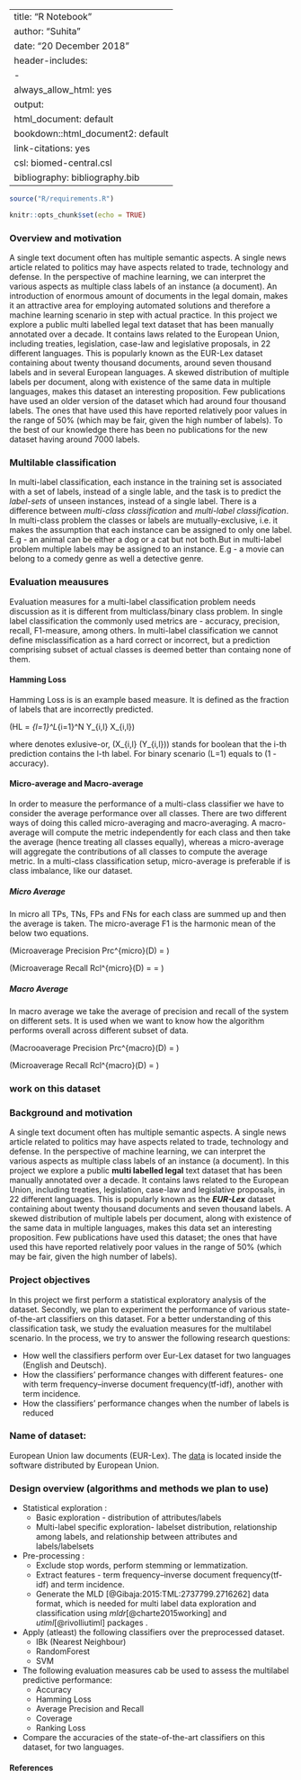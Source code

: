 
---
title: "R Notebook"
author: "Suhita"
date: "20 December 2018"
header-includes:
   - \usepackage{bbm}
always_allow_html: yes
output:
  html_document: default
bookdown::html_document2: default
link-citations: yes
csl: biomed-central.csl
bibliography: bibliography.bib
---

```r
source("R/requirements.R")

knitr::opts_chunk$set(echo = TRUE)
```

### Overview and motivation

A single text document often has multiple semantic aspects. A single news article related to politics may have aspects related to trade, technology and defense. In the perspective of machine learning, we can interpret the various aspects as multiple class labels of an instance (a document). An introduction of enormous amount of documents in the legal domain, makes it an attractive area for employing automated solutions and therefore a machine learning scenario in step with actual practice. In this project we explore a public multi labelled legal text dataset that has been manually annotated over a decade. It contains laws related to the European Union, including treaties, legislation, case-law and legislative proposals, in 22 different languages. This is popularly known as the EUR-Lex dataset containing about twenty thousand documents, around seven thousand labels and in several European languages. A skewed distribution of multiple labels per document, along with existence of the same data in multiple languages, makes this dataset an interesting proposition. Few publications have used an older version of the dataset which had around four thousand labels. The ones that have used this have reported relatively poor values in the range of 50% (which may be fair, given the high number of labels). To the best of our knowledge there has been no publications for the new dataset having around 7000 labels. 

### Multilable classification
In multi-label classification, each instance in the training set is associated with a set of labels, instead of a single lable, and the task is to predict the *label-sets* of unseen instances, instead of a single label. There is a difference between *multi-class classification* and *multi-label classification*. In multi-class problem the classes or labels are mutually-exclusive, i.e. it makes the assumption that each instance can be assigned to only one label. E.g - an animal can be either a dog or a cat but not both.But in multi-label problem multiple labels may be assigned to an instance. E.g - a movie can belong to a comedy genre as well a detective genre.

### Evaluation meausures
Evaluation measures for a multi-label classification problem needs discussion as it is different from multiclass/binary class problem. In single label classification the commonly used metrics are - accuracy, precision, recall, F1-measure, among others.
In multi-label classification we cannot define misclassification as a hard correct or incorrect, but a prediction comprising subset of actual classes is deemed better than containg none of them.

#### Hamming Loss
Hamming Loss is is an example based measure. It is defined as the fraction of labels that are incorrectly predicted.

\(HL = \frac{1}{N . L} \sum_{l=1}^L\sum_{i=1}^N Y_{i,l} \oplus X_{i,l}\)  
  
  where \oplus denotes exlusive-or, \(X_{i,l} (Y_{i,l})\) stands for boolean that the i-th prediction contains the l-th label. For binary scenario (L=1) equals to (1 - accuracy).
  
#### Micro-average and Macro-average
In order to measure the performance of a multi-class classifier we have to consider the average performance over all classes. There are two different ways of doing this called micro-averaging and macro-averaging.
  A macro-average will compute the metric independently for each class and then take the average (hence treating all classes equally), whereas a micro-average will aggregate the contributions of all classes to compute the average metric. In a multi-class classification setup, micro-average is preferable if is class imbalance, like our dataset.
  
##### Micro Average
In micro all TPs, TNs, FPs and FNs for each class are summed up and then the average is taken. The micro-average F1 is the harmonic mean of the below two equations.  
  
\(Microaverage Precision Prc^{micro}(D) = \frac{\sum_c TP_c}{\sum_c TP_c + \sum_c FP_c} \)  
  
\(Microaverage Recall Rcl^{micro}(D) =  = \frac{\sum_c TP_c}{\sum_c TP_c + \sum_c FN_c} \) 
  
##### Macro Average
In macro average we take the average of precision and recall of the system on different sets. It is used when we want to know how the algorithm performs overall across different subset of data.  

\(Macrooaverage Precision Prc^{macro}(D) = \frac{\sum_c Prc(D,c)}{|C|} \)  
  
\(Microaverage Recall Rcl^{macro}(D) = \frac{\sum_c Rcl(D,c)}{|C|} \) 



### work on this dataset

### Background and motivation

A single text document often has multiple semantic aspects. A single news article related to politics may have aspects related to trade, technology and defense. In the perspective of machine learning, we can interpret the various aspects as multiple class labels of an instance (a document). In this project we explore a public **multi labelled legal** text dataset that has been manually annotated over a decade. It contains laws related to the European Union, including treaties, legislation, case-law and legislative proposals, in 22 different languages. This is popularly known as the _**EUR-Lex**_ dataset containing about twenty thousand documents and seven thousand labels. A skewed distribution of multiple labels per document, along with existence of the same data in multiple languages, makes this data set an interesting proposition. Few publications have used this dataset; the ones that have used this have reported relatively poor values in the range of 50% (which may be fair, given the high number of labels).

### Project objectives
In this project we first perform a statistical exploratory analysis of the dataset. Secondly, we plan to experiment the performance of various state-of-the-art classifiers on this dataset. For a better understanding of this classification task, we study the evaluation measures for the multilabel scenario.
In the process, we try to answer the following research questions:  
  
* How well the classifiers perform over Eur-Lex dataset for two languages (English and Deutsch).  
* How the classifiers' performance changes with different features- one with term frequency–inverse document frequency(tf-idf), another with term incidence.  
* How the classifiers' performance changes when the number of labels is reduced


### Name of dataset:
European Union law documents (EUR-Lex).
The [data](https://ec.europa.eu/jrc/en/language-technologies/jrc-eurovoc-indexer#Download%20JEX) is located inside the software distributed by European Union.



### Design overview (algorithms and methods we plan to use)
* Statistical exploration  :
     + Basic exploration  - distribution  of attributes/labels
     + Multi-label specific exploration- labelset distribution, relationship among labels, and relationship between attributes and labels/labelsets
* Pre-processing :
     + Exclude stop words, perform stemming or lemmatization.
     + Extract features - term frequency–inverse document frequency(tf-idf) and term incidence.
     + Generate the MLD [@Gibaja:2015:TML:2737799.2716262] data format, which is needed for multi label data exploration and classification using _mldr_[@charte2015working] and _utiml_[@rivolliutiml] packages .
* Apply (atleast) the following classifiers over the preprocessed dataset.
     + IBk (Nearest Neighbour)
     + RandomForest
     + SVM
* The following evaluation measures cab be used to assess the multilabel predictive performance:
     + Accuracy
     + Hamming Loss
     + Average Precision and Recall
     + Coverage
     + Ranking Loss
* Compare the accuracies of the state-of-the-art classifiers on this dataset, for two languages.




#### References
